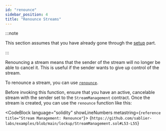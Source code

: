 ```yaml
---
id: "renounce"
sidebar_position: 4
title: "Renounce Streams"
---
```



:::note

This section assumes that you have already gone through the [setup](/guides/lockup/examples/stream-management/setup)
part.

:::

Renouncing a stream means that the sender of the stream will no longer be able to cancel it. This is useful if the
sender wants to give up control of the stream.

To renounce a stream, you can use
[`renounce`](/reference/lockup/contracts/contract.SablierLockup#renounce).

Before invoking this function, ensure that you have an active, cancelable stream with the sender set to the
`StreamManagement` contract. Once the stream is created, you can use the `renounce` function like this:

<CodeBlock language="solidity" showLineNumbers metastring={`reference title="Stream Management: Renounce"`}>
  {`https://github.com/sablier-labs/examples/blob/main/lockup/StreamManagement.sol#L53-L55`}
</CodeBlock>
